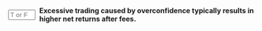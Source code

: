 ::: {.question-block}

<form onsubmit="event.preventDefault(); checkAnswerBox('module5_tf_q86','F')" style="display: flex; align-items: center; gap: 8px;">
<input type="text" id="module5_tf_q86" name="module5_tf_q86" maxlength="1" placeholder="T or F" style="width: 55px;" data-correct-answer="F" /> 
<label for="module5_tf_q86"><strong>Excessive trading caused by overconfidence typically results in higher net returns after fees.</strong></label>
</form>

<div id="feedback-module5_tf_q86" class="feedback" data-status="" style="display:none;">
This is FALSE. Overtrading increases costs and reduces net performance.
</div>

:::
